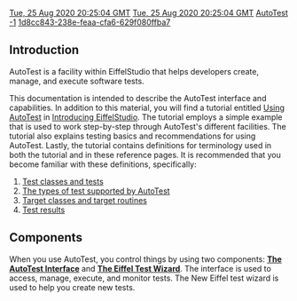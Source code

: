[[Property:modification_date|Tue, 25 Aug 2020 20:25:04 GMT]]
[[Property:publication_date|Tue, 25 Aug 2020 20:25:04 GMT]]
[[Property:title|AutoTest]]
[[Property:weight|-1]]
[[Property:uuid|1d8cc843-238e-feaa-cfa6-629f080ffba7]]
==Introduction==

AutoTest is a facility within EiffelStudio that helps developers create, manage, and execute software tests. 

This documentation is intended to describe the AutoTest interface and capabilities. In addition to this material, you will find a tutorial entitled [[Using AutoTest]] in [[Introducing EiffelStudio]]. The tutorial employs a simple example that is used to work step-by-step through AutoTest's different facilities. The tutorial also explains testing basics and recommendations for using AutoTest. Lastly, the tutorial contains definitions for terminology used in both the tutorial and in these reference pages. It is recommended that you become familiar with these definitions, specifically:

#[[Testing: Background and basics#Test classes and tests|Test classes and tests]]
#[[Testing: Background and basics#Types of tests|The types of test supported by AutoTest]]
#[[Testing: Background and basics#Anatomy of a test|Target classes and target routines]]
#[[Execute tests#About test results|Test results]]



==Components==

When you use AutoTest, you control things by using two components: '''[[The AutoTest Interface]]''' and '''[[The Eiffel Test Wizard]]'''. The interface is used to access, manage, execute, and monitor tests. The New Eiffel test wizard is used to help you create new tests.


{{Caution|At this time, AutoTest will work only for project targets in the classic Eiffel environment. This means that projects targeted to Microsoft .Net will not be able to use AutoTest.}}



{{SeeAlso|<br/>[[Using AutoTest]]  }}



